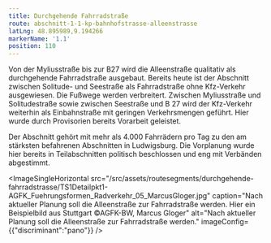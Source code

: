 ```yaml
---
title: Durchgehende Fahrradstraße
route: abschnitt-1-1-kp-bahnhofstrasse-alleenstrasse
latLng: 48.895989,9.194266
markerName: '1.1'
position: 110
---
```

Von der Myliusstraße bis zur B27 wird die Alleenstraße qualitativ als durchgehende Fahrradstraße ausgebaut. Bereits heute ist der Abschnitt zwischen Solitude- und Seestraße als Fahrradstraße ohne Kfz-Verkehr ausgewiesen. Die Fußwege werden verbreitert. Zwischen Myliusstraße und Solitudestraße sowie zwischen Seestraße und B 27 wird der Kfz-Verkehr weiterhin als Einbahnstraße mit geringen Verkehrsmengen geführt. Hier wurde durch Provisorien bereits Vorarbeit geleistet.

Der Abschnitt gehört mit mehr als 4.000 Fahrrädern pro Tag zu den am stärksten befahrenen Abschnitten in Ludwigsburg. Die Vorplanung wurde hier bereits in Teilabschnitten politisch beschlossen und eng mit Verbänden abgestimmt.

<ImageSingleHorizontal src="/src/assets/routesegments/durchgehende-fahrradstrasse/TS1Detailpkt1-AGFK_Fuehrungsformen_Radverkehr_05_MarcusGloger.jpg" caption="Nach aktueller Planung soll die Alleenstraße zur Fahrradstraße werden. Hier ein Beispielbild aus Stuttgart ©AGFK-BW, Marcus Gloger" alt="Nach aktueller Planung soll die Alleenstraße zur Fahrradstraße werden." imageConfig={{"discriminant":"pano"}} />
